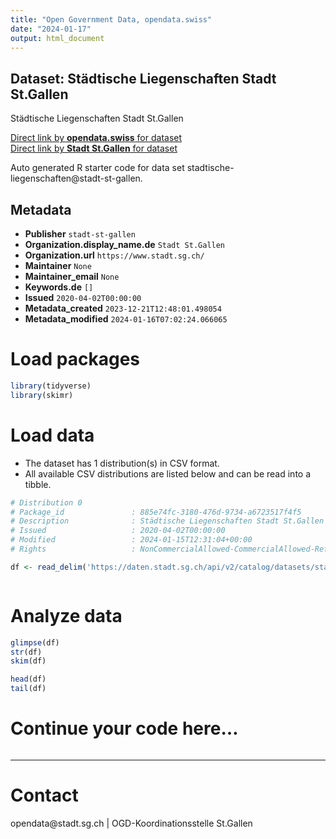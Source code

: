 ```yaml
---
title: "Open Government Data, opendata.swiss"
date: "2024-01-17"
output: html_document
---
```


## Dataset: Städtische Liegenschaften Stadt St.Gallen

Städtische Liegenschaften Stadt St.Gallen

[Direct link by **opendata.swiss** for dataset](https://opendata.swiss/de/dataset/stadtische-liegenschaften)<br>
[Direct link by **Stadt St.Gallen** for dataset](https://daten.stadt.sg.ch/explore/dataset/stadtische-liegenschaften/)

Auto generated R starter code for data set stadtische-liegenschaften@stadt-st-gallen.

## Metadata

- **Publisher** `stadt-st-gallen`
- **Organization.display_name.de** `Stadt St.Gallen`
- **Organization.url** `https://www.stadt.sg.ch/`
- **Maintainer** `None`
- **Maintainer_email** `None`
- **Keywords.de** `[]`
- **Issued** `2020-04-02T00:00:00`
- **Metadata_created** `2023-12-21T12:48:01.498054`
- **Metadata_modified** `2024-01-16T07:02:24.066065`


# Load packages

```r

library(tidyverse)
library(skimr)

```

# Load data

-   The dataset has 1 distribution(s) in CSV format.
-   All available CSV distributions are listed below and can be read into a tibble.

```r

# Distribution 0
# Package_id               : 885e74fc-3180-476d-9734-a6723517f4f5
# Description              : Städtische Liegenschaften Stadt St.Gallen (csv)
# Issued                   : 2020-04-02T00:00:00
# Modified                 : 2024-01-15T12:31:04+00:00
# Rights                   : NonCommercialAllowed-CommercialAllowed-ReferenceRequired

df <- read_delim('https://daten.stadt.sg.ch/api/v2/catalog/datasets/stadtische-liegenschaften/exports/csv')



```

# Analyze data

```r

glimpse(df)
str(df)
skim(df)

head(df)
tail(df)

```

# Continue your code here...

```r

```

------------------------------------------------------------------------

# Contact

opendata@stadt.sg.ch | OGD-Koordinationsstelle St.Gallen
